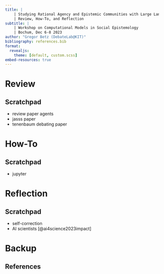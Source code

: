 ```yaml
---
title: |
    | Studying Rational Agency and Epistemic Communities with Large Language Models:
    | Review, How-To, and Reflection
subtitle: |
    | Workshop on Computational Models in Social Epistemology
    | Bochum, Dec 6-8 2023
author: "Gregor Betz (DebateLab@KIT)"
bibliography: references.bib
format:
  revealjs:
    theme: [default, custom.scss]
embed-resources: true
---
```


# Review

## Scratchpad

* review paper agents
* jasss paper
* tenenbaum debating paper 

# How-To

## Scratchpad

* jupyter

# Reflection

## Scratchpad

* self-correction
* AI scientists [@ai4science2023impact]

# Backup

## References

::: {#refs}
:::